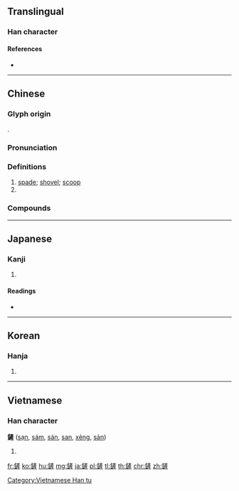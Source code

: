 {{character info/new}}
{{also|剗|铲}}
==Translingual==

===Han character===
{{Han char|rn=167|rad=金|as=11|sn=19|four=80115|canj=CYHM,CYKM}}

====References====
* {{Han ref|kx=1320.080|dkj=40810|dj=1820.030|hdz=64251.020|uh=93DF|ud=37855|bh=C3EA|bd=50154}}

----

==Chinese==
{{zh-forms|s=铲}}

===Glyph origin===
{{Han etym}}
{{Han compound|金|產|ls=psc|c1=s|c2=p}}.

===Pronunciation===
{{zh-pron
|m=chǎn
|c=caan2
|h=pfs=
|md=
|mn=
|w=2tshe
|mc=y
|oc=y
|cat=n,v
}}

===Definitions===
{{zh-hanzi}}

# [[spade]]; [[shovel]]; [[scoop]]
# {{zh-alt-form|剷|to [[shovel]]; to [[level off]]}}

===Compounds===
{{zh-der|月牙鏟|鏟土機|鏟除|鍋鏟|鏟雪車|金鐘鏟|鏟頭|鏟蹚|鏟幣|鏟平|鏟子}}

----

==Japanese==

===Kanji===
{{ja-kanji|grade=|rs=金11}}

# {{defn|lang=ja|sort=金11}}

====Readings====
* {{ja-readings|on=[[さん]] (san), [[せん]] (sen)|kun=[[いたがね]] (itagane)|nanori=}}

----

==Korean==

===Hanja===
{{ko-hanja|hangeul=산|eumhun=|rv=san|mr=san|y=san}}

# {{defn|lang=ko|sort=金11}}

----

==Vietnamese==

===Han character===
'''鏟''' ([[sạn]], [[sám]], [[sán]], [[san]], [[xẻng]], [[sản]])

# {{defn|lang=vi}}

[[Category:Vietnamese Han tu]]

[[fr:鏟]]
[[ko:鏟]]
[[hu:鏟]]
[[mg:鏟]]
[[ja:鏟]]
[[pl:鏟]]
[[tl:鏟]]
[[th:鏟]]
[[chr:鏟]]
[[zh:鏟]]